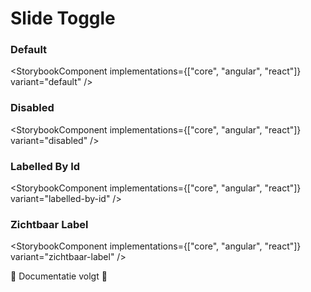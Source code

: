 
# Slide Toggle

### Default

<StorybookComponent implementations={["core", "angular", "react"]} variant="default" />

### Disabled

<StorybookComponent implementations={["core", "angular", "react"]} variant="disabled" />

### Labelled By Id

<StorybookComponent implementations={["core", "angular", "react"]} variant="labelled-by-id" />

### Zichtbaar Label

<StorybookComponent implementations={["core", "angular", "react"]} variant="zichtbaar-label" />

🚧 Documentatie volgt 🚧

